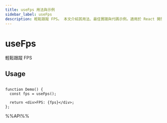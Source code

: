 ```yaml
---
title: useFps 用法與示例
sidebar_label: useFps
description: 輕鬆跟蹤 FPS。 本文介紹其用法、最佳實踐與代碼示例。適用於 React 開發中需要處理副作用的場景。
---
```

# useFps

輕鬆跟蹤 FPS

## Usage

```tsx live

function Demo() {
  const fps = useFps();

  return <div>FPS: {fps}</div>;
};

```

%%API%%